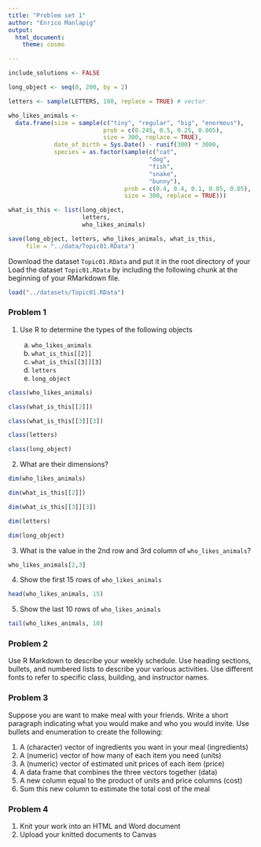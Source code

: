 ```yaml
---
title: "Problem set 1"
author: "Enrico Manlapig"
output:
  html_document:
    theme: cosmo

---
```


```r
include_solutions <- FALSE
```

```r
long_object <- seq(0, 200, by = 2) 

letters <- sample(LETTERS, 100, replace = TRUE) # vector

who_likes_animals <- 
  data.frame(size = sample(c("tiny", "regular", "big", "enormous"),
                           prob = c(0.245, 0.5, 0.25, 0.005),
                           size = 300, replace = TRUE),
             date_of_birth = Sys.Date() - runif(300) * 3000,
             species = as.factor(sample(c("cat",
                                        "dog",
                                        "fish",
                                        "snake",
                                        "bunny"),
                                 prob = c(0.4, 0.4, 0.1, 0.05, 0.05),
                                 size = 300, replace = TRUE)))

what_is_this <- list(long_object, 
                     letters,
                     who_likes_animals)

save(long_object, letters, who_likes_animals, what_is_this,
     file = "../data/Topic01.RData")
```


Download the dataset `Topic01.RData` and put it in the root directory of your Load the dataset `Topic01.RData` by including the following chunk at the beginning of your RMarkdown file.  
```r
load("../datasets/Topic01.RData")
```




### Problem 1

1. Use R to determine the types of the following objects

    a. `who_likes_animals` 
    a. `what_is_this[[2]]`
    a. `what_is_this[[3]][3]`
    a. `letters`
    a. `long_object`
    
```r
class(who_likes_animals)

class(what_is_this[[2]])

class(what_is_this[[3]][3])

class(letters)

class(long_object)
```


2. What are their dimensions?
```r
dim(who_likes_animals)

dim(what_is_this[[2]])

dim(what_is_this[[3]][3])

dim(letters)

dim(long_object)
```


3. What is the value in the 2nd row and 3rd column of `who_likes_animals`?
```r
who_likes_animals[2,3]
```


4. Show the first 15 rows of `who_likes_animals`

```r
head(who_likes_animals, 15)
```


5. Show the last 10 rows of `who_likes_animals`

```r
tail(who_likes_animals, 10)
```



###  Problem 2

Use R Markdown to describe your weekly schedule.   Use heading sections,  bullets, and numbered lists to describe your various activities.  Use different fonts to refer to specific class, building, and instructor names.


### Problem 3

Suppose you are want to make meal with your friends.  Write a short paragraph indicating what you would make and who you would invite.  Use bullets and enumeration to create the following:

1. A (character) vector of ingredients you want in your meal (ingredients)
1. A (numeric) vector of how many of each item you need (units)
1. A (numeric) vector of estimated unit prices of each item (price)
1. A data frame that combines the three vectors together (data)
1. A new column equal to the product of units and price columns (cost)
1. Sum this new column to estimate the total cost of the meal

### Problem 4

1. Knit your work into an HTML and Word document
1. Upload your knitted documents to Canvas